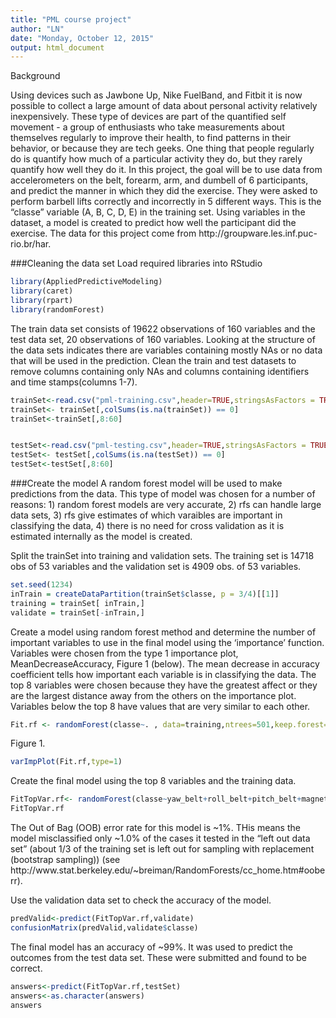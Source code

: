 ```yaml
---
title: "PML course project"
author: "LN"
date: "Monday, October 12, 2015"
output: html_document
---
```


Background

Using devices such as Jawbone Up, Nike FuelBand, and Fitbit it is now possible to collect a large amount of data about personal activity relatively inexpensively. These type of devices are part of the quantified self movement - a group of enthusiasts who take measurements about themselves regularly to improve their health, to find patterns in their behavior, or because they are tech geeks. One thing that people regularly do is quantify how much of a particular activity they do, but they rarely quantify how well they do it. In this project, the goal will be to use data from accelerometers on the belt, forearm, arm, and dumbell of 6 participants, and predict the manner in which they did the exercise. They were asked to perform barbell lifts correctly and incorrectly in 5 different ways. This is the "classe" variable (A, B, C, D, E) in the training set.  Using variables in the dataset, a model is created to predict how well the participant did the exercise.  The data for this project come from http://groupware.les.inf.puc-rio.br/har.

###Cleaning the data set
Load required libraries into RStudio
```r
library(AppliedPredictiveModeling)
library(caret)
library(rpart)
library(randomForest)
```

The train data set consists of 19622 observations of 160 variables and the test data set, 20 observations of 160 variables.  Looking at the structure of the data sets indicates there are variables containing mostly NAs or no data that will be used in the prediction.  Clean the train and test datasets to remove columns containing only NAs and columns containing identifiers and time stamps(columns 1-7).

```r
trainSet<-read.csv("pml-training.csv",header=TRUE,stringsAsFactors = TRUE, na.strings = c("NA", "#DIV/0!", ""))
trainSet<- trainSet[,colSums(is.na(trainSet)) == 0] 
trainSet<-trainSet[,8:60]


testSet<-read.csv("pml-testing.csv",header=TRUE,stringsAsFactors = TRUE, na.strings = c("NA", "#DIV/0!", ""))
testSet<- testSet[,colSums(is.na(testSet)) == 0] 
testSet<-testSet[,8:60]

```


###Create the model
A random forest model will be used to make predictions from the data.  This type of model was chosen for a number of reasons: 1) random forest models are very accurate, 2) rfs can handle large data sets, 3) rfs give estimates of which varaibles are important in classifying the data, 4) there is no need for cross validation as it is estimated internally as the model is created.

Split the trainSet into training and validation sets.  The training set is 14718 obs of 53 variables and the validation set is 4909 obs. of 53 variables.

```r
set.seed(1234)
inTrain = createDataPartition(trainSet$classe, p = 3/4)[[1]]
training = trainSet[ inTrain,]
validate = trainSet[-inTrain,]
```

Create a model using random forest method and determine the number of important variables to use in the final model using the 'importance' function.  Variables were chosen from the type 1 importance plot, MeanDecreaseAccuracy,   Figure 1 (below).  The mean decrease in accuracy coefficient tells how important each variable is in classifying the data.  The top 8 variables were chosen because they have the greatest affect or they are the largest distance away from the others on the importance plot. Variables below the top 8 have values that are very similar to each other.
```r

Fit.rf <- randomForest(classe~. , data=training,ntrees=501,keep.forest=FALSE,importance=TRUE)
```

Figure 1.
```r
varImpPlot(Fit.rf,type=1)
```

Create the final model using the top 8 variables and the training data.  
```r

FitTopVar.rf<- randomForest(classe~yaw_belt+roll_belt+pitch_belt+magnet_dumbbell_z+pitch_forearm+magnet_dumbbell_y+gyros_arm_y+magnet_forearm_z, data=training)
FitTopVar.rf
```
The Out of Bag (OOB) error rate for this model is ~1%.  THis means the model misclassified only ~1.0% of the cases it tested in the "left out data set" (about 1/3 of the training set is left out for sampling with replacement (bootstrap sampling)) (see http://www.stat.berkeley.edu/~breiman/RandomForests/cc_home.htm#ooberr).


Use the validation data set to check the accuracy of the model.
```r

predValid<-predict(FitTopVar.rf,validate)
confusionMatrix(predValid,validate$classe)

```

The final model has an accuracy of ~99%. 
It was used to predict the outcomes from the test data set.  These were submitted and found to be correct.
```r
answers<-predict(FitTopVar.rf,testSet)
answers<-as.character(answers)
answers
```